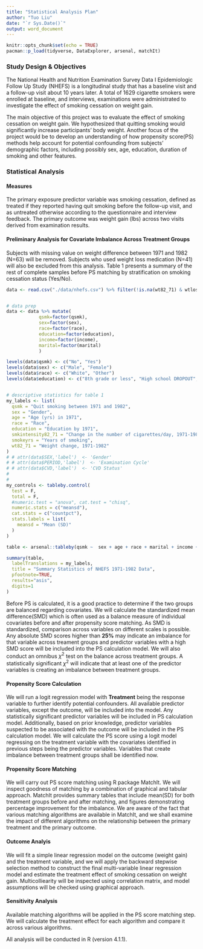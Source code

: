 ```yaml
---
title: "Statistical Analysis Plan"
author: "Tuo Liu"
date: "`r Sys.Date()`"
output: word_document
---
```


```r
knitr::opts_chunk$set(echo = TRUE)
pacman::p_load(tidyverse, DataExplorer, arsenal, matchIt)
```


### Study Design & Objectives
The National Health and Nutrition Examination Survey Data I Epidemiologic Follow Up Study (NHEFS) is a longitudinal study that has a baseline visit and a follow-up visit about 10 years later. A total of 1629 cigarette smokers were enrolled at baseline, and interviews, examinations were administrated to investigate the effect of smoking cessation on weight gain.

The main objective of this project was to evaluate the effect of smoking cessation on weight gain. We hypothesized that quitting smoking would significantly increase participants' body weight. Another focus of the project would be to develop an understanding of how propensity score(PS) methods help account for potential confounding from subjects' demographic factors, including possibly sex, age, education, duration of smoking and other features. 

### Statistical Analysis
#### Measures
The primary exposure predictor variable was smoking cessation, defined as treated if they reported having quit smoking before the follow-up visit, and as untreated otherwise according to the questionnaire and interview feedback. The primary outcome was weight gain (lbs) across two visits derived from examination results. 

#### Preliminary Analysis for Covariate Imbalance Across Treatment Groups
Subjects with missing value on weight difference between 1971 and 1982 (N=63) will be removed. Subjects who used weight loss medication (N=41) will also be excluded from this analysis. Table 1 presents a summary of the rest of complete samples before PS matching by stratification on smoking cessation status (Yes/No).

```r
data <- read.csv("./data/nhefs.csv") %>% filter(!is.na(wt82_71) & wtloss != 1)


# data prep
data <- data %>% mutate(
            qsmk=factor(qsmk),
            sex=factor(sex),
            race=factor(race),
            education=factor(education),
            income=factor(income),
            marital=factor(marital)
            )

levels(data$qsmk) <- c("No", "Yes")
levels(data$sex) <- c("Male", "Female")
levels(data$race) <- c("White", "Other")
levels(data$education) <- c("8th grade or less", "High school DROPOUT", "High school","College dropout", "College or more")


# descriptive statistics for table 1
my_labels <- list(
  qsmk = "Quit smoking between 1971 and 1982",
  sex = "Gender",
  age = "Age (yrs) in 1971",
  race = "Race",
  education = "Education by 1971",
  smkintensity82_71 = "Change in the number of cigarettes/day, 1971-1982",
  smokeyrs = "Years of smoking",
  wt82_71 = "Weight change, 1971-1982"
)
# # attr(data$SEX,'label')  <- 'Gender'
# # attr(data$PERIOD,'label')  <- 'Examination Cycle'
# # attr(data$CVD,'label')  <- 'CVD Status'
# 
# 
my_controls <- tableby.control(
  test = F,
  total = F,
  #numeric.test = "anova", cat.test = "chisq",
  numeric.stats = c("meansd"),
  cat.stats = c("countpct"),
  stats.labels = list(
    meansd = "Mean (SD)"
  )
)

table <- arsenal::tableby(qsmk ~  sex + age + race + marital + income + wt82_71 + education + smokeyrs + smkintensity82_71, data = data, control = my_controls)

summary(table,
  labelTranslations = my_labels,
  title = "Summary Statistics of NHEFS 1971-1982 Data",
  pfootnote=TRUE,
  results="asis",
  digits=1
)
```


Before PS is calculated, it is a good practice to determine if the two groups are balanced regarding covariates. We will calculate the standardized mean difference(SMD) which is often used as a balance measure of individual covariates before and after propensity score matching.  As SMD is standardized, comparison across variables on different scales is possible. Any absolute SMD scores higher than __25%__ may indicate an imbalance for that variable across treament groups and predictor variables with a high SMD score will be included into the PS calculation model. We will also conduct an omnibus $\chi^2$ test on the balance across treatment groups. A statistically significant $\chi^2$ will indicate that at least one of the predictor variables is creating an imbalance between treatment groups. 



#### Propensity Score Calculation
We will run a logit regression model with __Treatment__ being the response variable to further identify potential confounders. All available predictor variables, except the outcome, will be included into the model. Any statistically significant predictor variables will be included in PS calculation model. Additionally, based on prior knowledge, predictor variables suspected to be associated with the outcome  will be included in the PS calculation model.  We will calculate the PS score using a logit model regressing on the treatment variable with the covariates identified in previous steps being the predictor variables. Variables that create imbalance between treatment groups shall be identified now.

#### Propensity Score Matching
We will carry out PS score matching using R package MatchIt. We will inspect goodness of matching by a combination of graphical and tabular approach. MatchIt provides summary tables that include mean(SD) for both treatment groups before and after matching, and figures demonstrating percentage improvement for the imbalance. We are aware of the fact that various matching algorithms are available in MatchIt, and we shall examine the impact of different algorithms on the relationship between the primary treatment and the primary outcome.


#### Outcome Analyis 
We will fit a simple linear regression model on the outcome (weight gain) and the treatment variable, and we will apply the backward stepwise selection method to construct the final multi-variable linear regression model and estimate the treatment effect of smoking cessation on weight gain. Multicolliearity will be inspected using correlation matrix, and model assumptions will be checked using graphical approach.


#### Sensitivity Analysis
Available matching algorithms will be applied in the PS score matching step. We will calculate the treatment effect for each algorithm and compare it across various algorithms.

All analysis will be conducted in R (version 4.1.1).